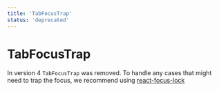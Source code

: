 ```yaml
---
title: 'TabFocusTrap'
status: 'deprecated'
---
```


# TabFocusTrap

In version 4 `TabFocusTrap` was removed. To handle any cases that might need to trap the focus, we recommend using [react-focus-lock](https://github.com/theKashey/react-focus-lock)

